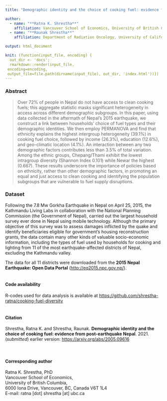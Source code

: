 ```yaml
---
title: "Demographic identity and the choice of cooking fuel: evidence from post-earthquake Nepal"

author:
  - name: "**Ratna K. Shrestha**"
    affiliation: Vancouver School of Economics, University of British Columbia
  - name: "**Raunak Shrestha**"
    affiliation: Department of Radiation Oncology, University of California San Francisco

output: html_document

knit: (function(input_file, encoding) {
  out_dir <- 'docs';
  rmarkdown::render(input_file,
 encoding=encoding,
 output_file=file.path(dirname(input_file), out_dir, 'index.html'))})
---
```


### Abstract
> Over 72% of people in Nepal do not have access to clean cooking fuels; this aggregate statistic masks significant heterogeneity in access across different demographic subgroups. In this paper, using data collected in the aftermath of Nepal’s 2015 earthquake, we construct a link between households’ choice of fuel types and their demographic identities. We then employ PERMANOVA and find that ethnicity explains the highest intergroup heterogeneity (39.1%) in cooking fuel choice, followed by income (26.3%), education (12.6%), and geo-climatic location (4.1%). An interaction between any two demographic factors contributes less than 3.5% of total variation. Among the ethnic groups, Chepang/Thami exhibit the lowest intragroup diversity (Shannon Index 0.101) while Newar the highest (0.667). These results underscore the importance of policies based on ethnicity, rather than other demographic factors, in promoting an equal and just access to clean cooking and identifying the population subgroups that are vulnerable to fuel supply disruptions.

### Dataset
Following the 7.8 Mw Gorkha Earthquake in Nepal on April 25, 2015, the Kathmandu Living Labs in collaboration with the National Planning Commission (the Government of Nepal), carried out the largest household survey ever done in Nepal using mobile technology. Although the primary objective of this survey was to assess damages inflicted by the quake and identify beneficiaries eligible for government’s housing reconstruction grants, the data contain many other kinds of valuable socio-economic information, including the types of fuel used by households for cooking and lighting from 11 of the most earthquake-affected districts of Nepal, excluding the Kathmandu valley. 

The data for all 11 districts were downloaded from the **2015 Nepal Earthquake: Open Data Portal** (<http://eq2015.npc.gov.np/>). 
<br/><br/>

#### Code availability
R-codes used for data analysis is available at [https://github.com/shrestha-ratna/cooking-fuel-diversity](https://github.com/shrestha-ratna/cooking-fuel-diversity)
<br/><br/>

#### Citation
Shrestha, Ratna K. and Shrestha, Raunak. **Demographic identity and the choice of cooking fuel: evidence from post-earthquake Nepal**. 2021. (*submitted*) earlier version: [https://arxiv.org/abs/2005.09616](https://arxiv.org/abs/2005.09616) <br/>
<br/><br/>

#### Corresponding author
Ratna K. Shrestha, PhD <br/>
Vancouver School of Economics, <br/>
University of British Columbia, <br/>
6000 Iona Drive, Vancouver, BC, Canada V6T 1L4 <br/>
E-mail: ratna [dot] shrestha [at] ubc.ca<br/>

